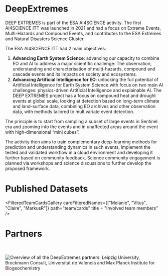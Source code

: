 

<h1 className="text-3xl font-bold text-center -mb-6">DeepExtremes</h1>
<div></div>

DEEP EXTREMES is part of the ESA AI4SCIENCE activity. The first AI4SCIENCE ITT was launched in 2021 and had a focus on Extreme Events, Multi-Hazards and Compound Events, and contributes to the ESA Extremes and Natural Disasters Science Cluster.

The ESA AI4SCIENCE ITT had 2 main objectives:

1. **Advancing Earth System Science**: advancing our capacity to combine EO and AI to address a major scientific challenge: The observation, understanding and characterisation of multi-hazards, compound and cascade events and its impacts on society and ecosystems.
2. **Advancing Artificial Intelligence for EO**: unlocking the full potential of Artificial Intelligence for Earth System Science with focus on two main AI challenges: physics-driven Artificial Intelligence and explainable AI.
The DEEP EXTREMES project has a focus on compound heat and drought events at global scale, looking at detection based on long-term climate and land-surface data, combining EO archives and other observation data, with methods tailored to multivariate event detection.

The principle is to start from sampling a subset of large events in Sentinel era and zooming into the events and in unaffected areas around the event with high-dimensional “mini cubes”.

The activity then aims to train complementary deep-learning methods for prediction and understanding dynamics in such events, implement the tested and validated workflow in a cloud environment and developing it further based on community feedback. Science community engagement is planned via workshops and science discussions to further develop the proposed framework.

<CustomCard
  title="Visit the RSC4Earth Center website"
  description="For further information"
  href="https://rsc4earth.de/project/deepextremes/"
/>


<h1 className="text-3xl font-bold text-center -mb-6">Published Datasets</h1>
<div></div>

<div className="grid grid-cols-1 md:grid-cols-2 lg:grid-cols-3 gap-4">
  <CustomCard
    title="DeepExtremeCubes"
    description="Minicubes co-located with compound hot and dry events"
    href="https://www.nature.com/articles/s41597-025-04447-5#Sec10"
  />
  <CustomCard
    title=" Dheed"
    description="A global database of compound hot and dry extremes"
    href="https://essd.copernicus.org/preprints/essd-2024-396/"
  />
</div>


<FilteredTeamCardsGallery
    cardFilteredNames={["Melanie", "Vitus", "Claire", "MarkusR"]}
    path="team/cards"
    title = "Involved team members"
/>


<h1 className="text-3xl font-bold text-center -mb-6">Partners</h1>
<br/>

![Overview of all the DeepExtremes partners: Leipzig University, Brockmann Consult, Universitat de Valencia and Max Planck Institute for Biogeochemistry](/projects/deepextremes_partnersoverview.png)